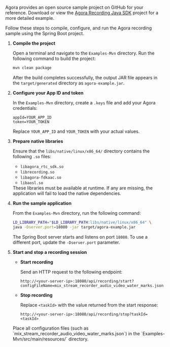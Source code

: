 <PlatformWrapper platform="linux-java">

Agora provides an open source sample project on GitHub for your reference. Download or view the [Agora Recording Java SDK](https://github.com/AgoraIO-Extensions/Agora-Recording-Java-SDK) project for a more detailed example.

Follow these steps to compile, configure, and run the Agora recording sample using the Spring Boot project.

1. **Compile the project**

   Open a terminal and navigate to the `Examples-Mvn` directory. Run the following command to build the project:

   ```bash
   mvn clean package
   ```

   After the build completes successfully, the output JAR file appears in the `target/generated` directory as `agora-example.jar`.

2. **Configure your App ID and token**

   In the `Examples-Mvn` directory, create a `.keys` file and add your Agora credentials:

   ```env
   appId=YOUR_APP_ID
   token=YOUR_TOKEN
   ```

   Replace `YOUR_APP_ID` and `YOUR_TOKEN` with your actual values.

3. **Prepare native libraries**

   Ensure that the `libs/native/linux/x86_64/` directory contains the following `.so` files:

   - `libagora_rtc_sdk.so`
   - `librecording.so`
   - `libagora-fdkaac.so`
   - `libaosl.so`

   <Admonition type="info" info="info">
   These libraries must be available at runtime. If any are missing, the application will fail to load the native dependencies.
   </Admonition>

4. **Run the sample application**

   From the `Examples-Mvn` directory, run the following command:

   ```bash
   LD_LIBRARY_PATH="$LD_LIBRARY_PATH:libs/native/linux/x86_64" \
   java -Dserver.port=18080 -jar target/agora-example.jar
   ```

   The Spring Boot server starts and listens on port `18080`. To use a different port, update the `-Dserver.port` parameter.

5. **Start and stop a recording session**

   - **Start recording**

     Send an HTTP request to the following endpoint:

     ```text
     http://<your-server-ip>:18080/api/recording/start?configFileName=mix_stream_recorder_audio_video_water_marks.json
     ```

   - **Stop recording**

     Replace `<taskId>` with the value returned from the start response:

     ```text
     http://<your-server-ip>:18080/api/recording/stop?taskId=<taskId>
     ```

   <Admonition type="info" info="info">
   Place all configuration files (such as `mix_stream_recorder_audio_video_water_marks.json`) in the `Examples-Mvn/src/main/resources/` directory.
   </Admonition>

</PlatformWrapper>

